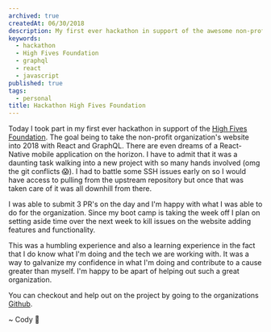 ```yaml
---
archived: true
createdAt: 06/30/2018
description: My first ever hackathon in support of the awesome non-profit organization, the High Fives Foundation.
keywords:
  - hackathon
  - High Fives Foundation
  - graphql
  - react
  - javascript
published: true
tags:
  - personal
title: Hackathon High Fives Foundation
---
```



Today I took part in my first ever hackathon in support of the [High Fives Foundation](https://highfivesfoundation.org/). The goal being to take the non-profit organization's website into 2018 with React and GraphQL. There are even dreams of a React-Native mobile application on the horizon. I have to admit that it was a daunting task walking into a new project with so many hands involved (omg the git conflicts :scream:). I had to battle some SSH issues early on so I would have access to pulling from the upstream repository but once that was taken care of it was all downhill from there.

I was able to submit 3 PR's on the day and I'm happy with what I was able to do for the organization. Since my boot camp is taking the week off I plan on setting aside time over the next week to kill issues on the website adding features and functionality.

This was a humbling experience and also a learning experience in the fact that I do know what I'm doing and the tech we are working with. It was a way to galvanize my confidence in what I'm doing and contribute to a cause greater than myself. I'm happy to be apart of helping out such a great organization.

You can checkout and help out on the project by going to the organizations [Github](https://github.com/HighFivesFoundation).

<Signature>~ Cody 🚀</Signature>
